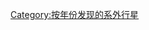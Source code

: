 {{依分類劃分的年份
| m = 2
| c = 0
| d = 0
| y = 1
| cat = 发现的系外行星
| sortkey = 系外行星
| parent = 
| subcat=2001年发现的天体
}}

[[Category:按年份发现的系外行星|Category:按年份发现的系外行星]]